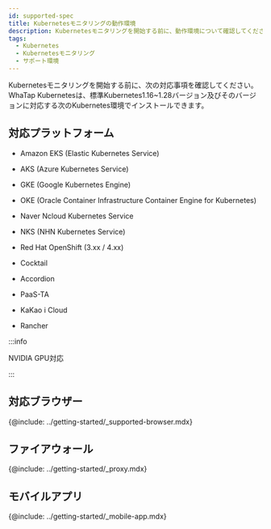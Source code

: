 ```yaml
---
id: supported-spec
title: Kubernetesモニタリングの動作環境
description: Kubernetesモニタリングを開始する前に、動作環境について確認してください。
tags:
  - Kubernetes
  - Kubernetesモニタリング
  - サポート環境
---
```


Kubernetesモニタリングを開始する前に、次の対応事項を確認してください。WhaTap Kubernetesは、標準Kubernetes1.16~1.28バージョン及びそのバージョンに対応する次のKubernetes環境でインストールできます。

## 対応プラットフォーム

- Amazon EKS (Elastic Kubernetes Service)

- AKS (Azure Kubernetes Service)

- GKE (Google Kubernetes Engine)

- OKE (Oracle Container Infrastructure Container Engine for Kubernetes)

- Naver Ncloud Kubernetes Service

- NKS (NHN Kubernetes Service)

- Red Hat OpenShift (3.xx / 4.xx)

- Cocktail

- Accordion

- PaaS-TA

- KaKao i Cloud

- Rancher

:::info

NVIDIA GPU対応

:::

## 対応ブラウザー

{@include: ../getting-started/_supported-browser.mdx}

## ファイアウォール

{@include: ../getting-started/_proxy.mdx} 

## モバイルアプリ

{@include: ../getting-started/_mobile-app.mdx}  

